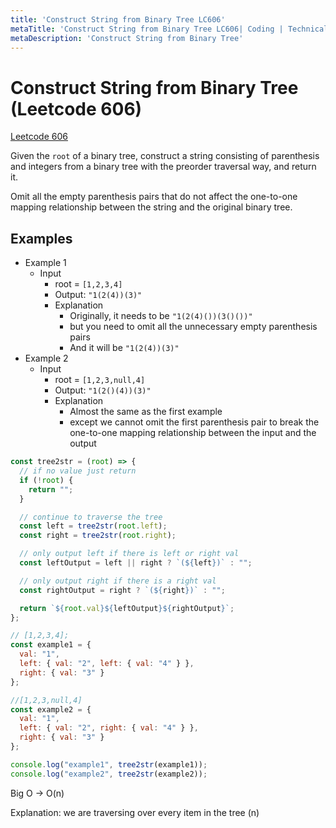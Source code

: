```yaml
---
title: 'Construct String from Binary Tree LC606'
metaTitle: 'Construct String from Binary Tree LC606| Coding | Technical | Interview Prep | Tiffany Lea'
metaDescription: 'Construct String from Binary Tree'
---
```



# Construct String from Binary Tree (Leetcode 606)

[Leetcode 606](https://leetcode.com/problems/construct-string-from-binary-tree/)

Given the `root` of a binary tree, construct a string consisting of parenthesis and integers from a binary tree with the preorder traversal way, and return it.

Omit all the empty parenthesis pairs that do not affect the one-to-one mapping relationship between the string and the original binary tree.

## Examples

- Example 1
  - Input
    - root = `[1,2,3,4]`
    - Output: `"1(2(4))(3)"`
    - Explanation
      - Originally, it needs to be `"1(2(4)())(3()())"` 
      - but you need to omit all the unnecessary empty parenthesis pairs
      - And it will be `"1(2(4))(3)"`
- Example 2
  - Input
    - root = `[1,2,3,null,4]`
    - Output: `"1(2()(4))(3)"`
    - Explanation
      - Almost the same as the first example
      - except we cannot omit the first parenthesis pair to break the one-to-one mapping relationship between the input and the output




```javascript
const tree2str = (root) => {
  // if no value just return
  if (!root) {
    return "";
  }

  // continue to traverse the tree
  const left = tree2str(root.left);
  const right = tree2str(root.right);

  // only output left if there is left or right val
  const leftOutput = left || right ? `(${left})` : "";

  // only output right if there is a right val
  const rightOutput = right ? `(${right})` : "";

  return `${root.val}${leftOutput}${rightOutput}`;
};

// [1,2,3,4];
const example1 = {
  val: "1",
  left: { val: "2", left: { val: "4" } },
  right: { val: "3" }
};

//[1,2,3,null,4]
const example2 = {
  val: "1",
  left: { val: "2", right: { val: "4" } },
  right: { val: "3" }
};

console.log("example1", tree2str(example1));
console.log("example2", tree2str(example2));
```

Big O -> O(n) 

Explanation: we are traversing over every item in the tree (n)
